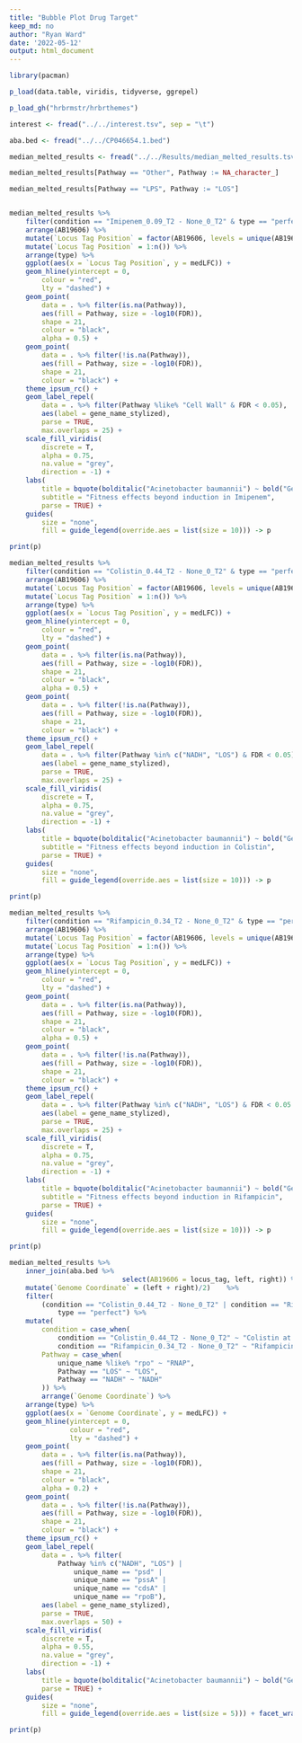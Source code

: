 ```yaml
---
title: "Bubble Plot Drug Target"
keep_md: no
author: "Ryan Ward"
date: '2022-05-12'
output: html_document
---
```

```r
library(pacman)

p_load(data.table, viridis, tidyverse, ggrepel)

p_load_gh("hrbrmstr/hrbrthemes")

interest <- fread("../../interest.tsv", sep = "\t")

aba.bed <- fread("../../CP046654.1.bed")

median_melted_results <- fread("../../Results/median_melted_results.tsv.gz")

median_melted_results[Pathway == "Other", Pathway := NA_character_]

median_melted_results[Pathway == "LPS", Pathway := "LOS"]


median_melted_results %>% 
	filter(condition == "Imipenem_0.09_T2 - None_0_T2" & type == "perfect") %>% 
	arrange(AB19606) %>% 
	mutate(`Locus Tag Position` = factor(AB19606, levels = unique(AB19606))) %>% 
	mutate(`Locus Tag Position` = 1:n()) %>% 
	arrange(type) %>% 
	ggplot(aes(x = `Locus Tag Position`, y = medLFC)) +
	geom_hline(yintercept = 0,
		colour = "red",
		lty = "dashed") +
	geom_point(
		data = . %>% filter(is.na(Pathway)), 
		aes(fill = Pathway, size = -log10(FDR)),
		shape = 21,
		colour = "black",
		alpha = 0.5) + 
	geom_point(
		data = . %>% filter(!is.na(Pathway)), 
		aes(fill = Pathway, size = -log10(FDR)),
		shape = 21,
		colour = "black") + 
	theme_ipsum_rc() + 
	geom_label_repel(
		data = . %>% filter(Pathway %like% "Cell Wall" & FDR < 0.05), 
		aes(label = gene_name_stylized), 
		parse = TRUE,
		max.overlaps = 25) + 
	scale_fill_viridis(
		discrete = T,
		alpha = 0.75,
		na.value = "grey", 
		direction = -1) +
	labs(
		title = bquote(bolditalic("Acinetobacter baumannii") ~ bold("Gene Sensitivity by Pathway")), 
		subtitle = "Fitness effects beyond induction in Imipenem",
		parse = TRUE) +
	guides(
		size = "none",
		fill = guide_legend(override.aes = list(size = 10))) -> p

print(p)

```

```r

median_melted_results %>% 
	filter(condition == "Colistin_0.44_T2 - None_0_T2" & type == "perfect") %>% 
	arrange(AB19606) %>% 
	mutate(`Locus Tag Position` = factor(AB19606, levels = unique(AB19606))) %>% 
	mutate(`Locus Tag Position` = 1:n()) %>% 
	arrange(type) %>% 
	ggplot(aes(x = `Locus Tag Position`, y = medLFC)) +
	geom_hline(yintercept = 0,
		colour = "red",
		lty = "dashed") +
	geom_point(
		data = . %>% filter(is.na(Pathway)), 
		aes(fill = Pathway, size = -log10(FDR)),
		shape = 21,
		colour = "black",
		alpha = 0.5) + 
	geom_point(
		data = . %>% filter(!is.na(Pathway)), 
		aes(fill = Pathway, size = -log10(FDR)),
		shape = 21,
		colour = "black") + 
	theme_ipsum_rc() + 
	geom_label_repel(
		data = . %>% filter(Pathway %in% c("NADH", "LOS") & FDR < 0.05), 
		aes(label = gene_name_stylized), 
		parse = TRUE,
		max.overlaps = 25) + 
	scale_fill_viridis(
		discrete = T,
		alpha = 0.75,
		na.value = "grey", 
		direction = -1) +
	labs(
		title = bquote(bolditalic("Acinetobacter baumannii") ~ bold("Gene Sensitivity by Pathway")), 
		subtitle = "Fitness effects beyond induction in Colistin",
		parse = TRUE) +
	guides(
		size = "none",
		fill = guide_legend(override.aes = list(size = 10))) -> p

print(p)
```

```r

median_melted_results %>% 
	filter(condition == "Rifampicin_0.34_T2 - None_0_T2" & type == "perfect") %>% 
	arrange(AB19606) %>% 
	mutate(`Locus Tag Position` = factor(AB19606, levels = unique(AB19606))) %>% 
	mutate(`Locus Tag Position` = 1:n()) %>% 
	arrange(type) %>% 
	ggplot(aes(x = `Locus Tag Position`, y = medLFC)) +
	geom_hline(yintercept = 0,
		colour = "red",
		lty = "dashed") +
	geom_point(
		data = . %>% filter(is.na(Pathway)), 
		aes(fill = Pathway, size = -log10(FDR)),
		shape = 21,
		colour = "black",
		alpha = 0.5) + 
	geom_point(
		data = . %>% filter(!is.na(Pathway)), 
		aes(fill = Pathway, size = -log10(FDR)),
		shape = 21,
		colour = "black") + 
	theme_ipsum_rc() + 
	geom_label_repel(
		data = . %>% filter(Pathway %in% c("NADH", "LOS") & FDR < 0.05 ), 
		aes(label = gene_name_stylized), 
		parse = TRUE,
		max.overlaps = 25) + 
	scale_fill_viridis(
		discrete = T,
		alpha = 0.75,
		na.value = "grey", 
		direction = -1) +
	labs(
		title = bquote(bolditalic("Acinetobacter baumannii") ~ bold("Gene Sensitivity by Pathway")), 
		subtitle = "Fitness effects beyond induction in Rifampicin",
		parse = TRUE) +
	guides(
		size = "none",
		fill = guide_legend(override.aes = list(size = 10))) -> p

print(p)
```

```r
median_melted_results %>% 
	inner_join(aba.bed %>% 
						 	select(AB19606 = locus_tag, left, right)) %>%
	mutate(`Genome Coordinate` = (left + right)/2)    %>% 
	filter(
    	(condition == "Colistin_0.44_T2 - None_0_T2" | condition == "Rifampicin_0.34_T2 - None_0_T2") & 
    		type == "perfect") %>% 
    mutate(
    	condition = case_when(
    		condition == "Colistin_0.44_T2 - None_0_T2" ~ "Colistin at 18 hours",
    		condition == "Rifampicin_0.34_T2 - None_0_T2" ~ "Rifampicin at 18 hours"),
    	Pathway = case_when(
    		unique_name %like% "rpo" ~ "RNAP",
    		Pathway == "LOS" ~ "LOS",
    		Pathway == "NADH" ~ "NADH"
    	)) %>%
		arrange(`Genome Coordinate`) %>% 
    arrange(type) %>% 
    ggplot(aes(x = `Genome Coordinate`, y = medLFC)) +
    geom_hline(yintercept = 0,
               colour = "red",
               lty = "dashed") +
    geom_point(
        data = . %>% filter(is.na(Pathway)), 
        aes(fill = Pathway, size = -log10(FDR)),
        shape = 21,
        colour = "black",
        alpha = 0.2) + 
    geom_point(
        data = . %>% filter(!is.na(Pathway)), 
        aes(fill = Pathway, size = -log10(FDR)),
        shape = 21,
        colour = "black") + 
    theme_ipsum_rc() + 
    geom_label_repel(
        data = . %>% filter(
        	Pathway %in% c("NADH", "LOS") |
        		unique_name == "psd" |
        		unique_name == "pssA" |
        		unique_name == "cdsA" |
        		unique_name == "rpoB"), 
        aes(label = gene_name_stylized), 
        parse = TRUE,
        max.overlaps = 50) + 
    scale_fill_viridis(
        discrete = T,
        alpha = 0.55,
        na.value = "grey", 
        direction = -1) +
    labs(
        title = bquote(bolditalic("Acinetobacter baumannii") ~ bold("Gene Sensitivity by Pathway")), 
        parse = TRUE) +
    guides(
        size = "none",
        fill = guide_legend(override.aes = list(size = 5))) + facet_wrap(facets = "condition") -> p

print(p)
```
